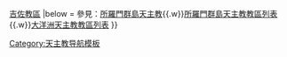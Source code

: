 {{Navbox
|name =所羅門群島天主教教區
|title = 所羅門群島天主教教區
|style = width: 400px
|group1 = [[總教區]]
|list1 =[[天主教霍尼亞拉總教區|霍尼亞拉總教區]] 
|group2 = [[教區]]
|list2 = [[天主教奧基教區|奧基教區]]{{!w}}[[天主教吉佐教區|吉佐教區]]
|below = 參見：[[所羅門群島天主教]]{{.w}}[[所羅門群島天主教教區列表]] {{.w}}[[大洋洲天主教教區列表]] 
}}<noinclude>
[[Category:天主教导航模板]]
</noinclude>